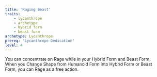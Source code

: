 ```yaml
---
title: 'Raging Beast'
traits:
    - lycanthrope
    - archetype
    - hybrid form
    - beast form
archetype: Lycanthrope
prereq: 'Lycanthrope Dedication'
level: 4
---
```


You can concentrate on Rage while in your Hybrid Form and Beast Form. When you Change Shape from Humanoid Form into Hybrid Form or Beast Form, you can Rage as a free action.

